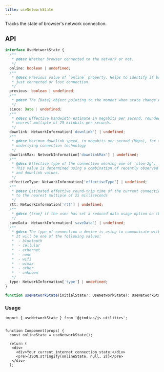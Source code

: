 ```yaml
---
title: useNetworkState
---
```

Tracks the state of browser's network connection.

## API

```typescript
interface UseNetworkState {
  /**
   * @desc Whether browser connected to the network or not.
   */
  online: boolean | undefined;
  /**
   * @desc Previous value of `online` property. Helps to identify if browser
   * just connected or lost connection.
   */
  previous: boolean | undefined;
  /**
   * @desc The {Date} object pointing to the moment when state change occurred.
   */
  since: Date | undefined;
  /**
   * @desc Effective bandwidth estimate in megabits per second, rounded to the
   * nearest multiple of 25 kilobits per seconds.
   */
  downlink: NetworkInformation['downlink'] | undefined;
  /**
   * @desc Maximum downlink speed, in megabits per second (Mbps), for the
   * underlying connection technology
   */
  downlinkMax: NetworkInformation['downlinkMax'] | undefined;
  /**
   * @desc Effective type of the connection meaning one of 'slow-2g', '2g', '3g', or '4g'.
   * This value is determined using a combination of recently observed round-trip time
   * and downlink values.
   */
  effectiveType: NetworkInformation['effectiveType'] | undefined;
  /**
   * @desc Estimated effective round-trip time of the current connection, rounded
   * to the nearest multiple of 25 milliseconds
   */
  rtt: NetworkInformation['rtt'] | undefined;
  /**
   * @desc {true} if the user has set a reduced data usage option on the user agent.
   */
  saveData: NetworkInformation['saveData'] | undefined;
  /**
   * @desc The type of connection a device is using to communicate with the network.
   * It will be one of the following values:
   *  - bluetooth
   *  - cellular
   *  - ethernet
   *  - none
   *  - wifi
   *  - wimax
   *  - other
   *  - unknown
   */
  type: NetworkInformation['type'] | undefined;
}

function useNetworkState(initialState?: UseNetworkState): UseNetworkState;
```

### Usage

```tsx
import { useNetworkState } from '@jtmdias/js-utilities';


function Component(props) {
  const onlineState = useNetworkState();

  return (
   <div>
     <div>Your current internet connection state:</div>
     <pre>{JSON.stringify(onlineState, null, 2)}</pre>
   </div>
  );
```

